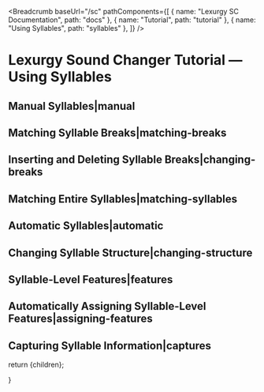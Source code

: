 
<Breadcrumb
  baseUrl="/sc"
  pathComponents={[
    { name: "Lexurgy SC Documentation", path: "docs" },
    { name: "Tutorial", path: "tutorial" },
    { name: "Using Syllables", path: "syllables" },
  ]}
/>

# Lexurgy Sound Changer Tutorial — Using Syllables

## Manual Syllables|manual

## Matching Syllable Breaks|matching-breaks

## Inserting and Deleting Syllable Breaks|changing-breaks

## Matching Entire Syllables|matching-syllables

## Automatic Syllables|automatic

## Changing Syllable Structure|changing-structure

## Syllable-Level Features|features

## Automatically Assigning Syllable-Level Features|assigning-features

## Capturing Syllable Information|captures

  return <MdxLayout>{children}</MdxLayout>;

}
